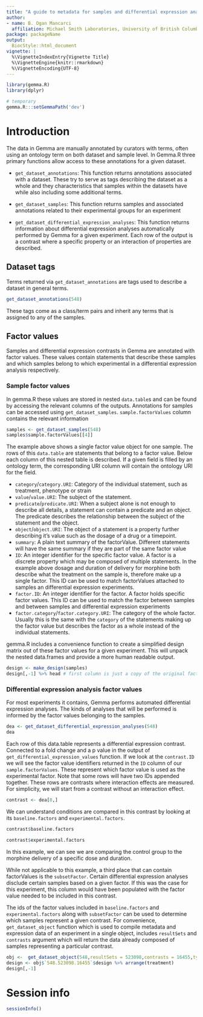 ```yaml
---
title: "A guide to metadata for samples and differential expression analyses"
author:
- name: B. Ogan Mancarci
  affiliation: Michael Smith Laboratories, University of British Columbia, Vancouver, Canada
package: packageName
output:
  BiocStyle::html_document
vignette: |
  %\VignetteIndexEntry{Vignette Title}
  %\VignetteEngine{knitr::rmarkdown}
  %\VignetteEncoding{UTF-8}
---
```


```r
library(gemma.R)
library(dplyr)
```



```r
# temporary
gemma.R:::setGemmaPath('dev')
```



# Introduction 

The data in Gemma are manually annotated by curators with terms, often using an ontology term on both dataset and sample level. In Gemma.R three primary functions allow access to these annotations for a given dataset. 

- `get_dataset_annotations`: This function returns annotations associated with a dataset. These try to serve as tags describing the dataset as a whole and they characteristics that samples within the datasets have while also including some additional terms.

- `get_dataset_samples`: This function returns samples and associated annotations related to their experimental groups for an experiment

- `get_dataset_differential_expression_analyses`: This function returns information about differential expression analyses automatically performed by Gemma for a given experiment. Each row of the output is a contrast where a specific property or an interaction of properties are described.


## Dataset tags

Terms returned via `get_dataset_annotations` are tags used to describe a dataset in general terms.

```r
get_dataset_annotations(548)
```

These tags come as a class/term pairs and inherit any terms that is assigned to any of the samples.


## Factor values

Samples and differential expression contrasts in Gemma are annotated with factor
values. These values contain statements that describe these samples and which
samples belong to which experimental in a differential expression analysis
respectively.

### Sample factor values

In gemma.R these values are stored in nested `data.table`s and can be
found by accessing the relevant columns of the outputs. Annotations for samples
can be accessed using `get_dataset_samples`. `sample.factorValues` column contains
the relevant information

```r
samples <- get_dataset_samples(548)
samples$sample.factorValues[[4]]
```

The example above shows a single factor value object for one sample. The rows of this
`data.table` are statements that belong to a factor value. Below each column of this
nested table is described. If a given field is filled by an ontology term, the corresponding
URI column will contain the ontology URI for the field.

- `category`/`category.URI`: Category of the individual statement, such as treatment,
phenotype or strain
- `value`/`value.URI`: The subject of the statement.
- `predicate`/`predicate.URI`: When a subject alone is not enough to describe all
details, a statement can contain a predicate and an object. The predicate describes
the relationship between the subject of the statement and the object.
- `object`/`object.URI`: The object of a statement is a property further describing
it's value such as the dosage of a drug or a timepoint.
- `summary`: A plain text summary of the factorValue. Different statements will
have the same summary if they are part of the same factor value
- `ID`: An integer identifier for the specific factor value. A factor is a discrete
property which may be composed of multiple statements. In the example above dosage
and duration of delivery for morphine both describe what the treatment on the sample
is, therefore make up a single factor. This ID can be used to match factorValues attached
to samples an differential expression experiments.
- `factor.ID`: An integer identifier for the factor. A factor holds specific factor
values. This ID can be used to match the factor between samples and between samples
and differential expression experiments
- `factor.category`/`factor.category.URI`: The category of the whole factor. Usually
this is the same with the `category` of the statements making up the factor value but
describes the factor as a whole instead of the individual statements.

gemma.R includes a convenience function to create a simplified design matrix out of
these factor values for a given experiment. This will unpack the nested data.frames and
provide a more human readable output.

```r
design <- make_design(samples)
design[,-1] %>% head # first column is just a copy of the original factor values
```

### Differential expression analysis factor values

For most experiments it contains, Gemma performs automated differential expression
analyses. The kinds of analyses that will be performed is informed by the factor values
belonging to the samples.

```r
dea <- get_dataset_differential_expression_analyses(548)
dea
```

Each row of this data.table represents a differential expression contrast. Connected
to a fold change and a p value in the output of `get_differential_expression_values`
function. If we look at the `contrast.ID` we will see the factor value identifiers returned
in the `ID` column of our `sample.factorValues`. These represent which factor value
is used as the experimental factor. Note that some rows will have two IDs appended
together. These rows are contrasts where interaction effects are measured. For simplicity,
we will start from a contrast without an interaction effect.

```r
contrast <- dea[8,]
```

We can understand conditions are compared in this contrast by looking at its `baseline.factors`
and `experimental.factors`. 

```r
contrast$baseline.factors

contrast$experimental.factors
```

In this example, we can see we are comparing the control group to the morphine
delivery of a specific dose and duration.

While not applicable to this example, a third place that can contain factorValues is
the `subsetFactor`. Certain differential expression analyses disclude certain samples
based on a given factor. If this was the case for this experiment, this column would
have been populated with the factor value needed to be included in this contrast.


The ids of the factor values included in `baseline.factors` and `experimental.factors` along
with `subsetFactor` can be used to determine which samples represent a given contrast. 
For convenience, `get_dataset_object` function which is used to compile metadata
and expression data of an experiment in a single object, includes `resultSets` and `contrasts`
argument which will return the data already composed of samples representing a particular contrast.

```r
obj <-  get_dataset_object(548,resultSets = 523098,contrasts = 16455,type = 'list')
design <- obj$`548.523098.16455`$design %>% arrange(treatment)
design[,-1]
```


# Session info {.unnumbered}

```r
sessionInfo()
```
